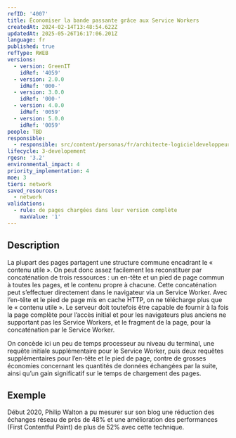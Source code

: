 ```yaml
---
refID: '4007'
title: Économiser la bande passante grâce aux Service Workers
createdAt: 2024-02-14T13:48:54.622Z
updatedAt: 2025-05-26T16:17:06.201Z
language: fr
published: true
refType: RWEB
versions:
  - version: GreenIT
    idRef: '4059'
  - version: 2.0.0
    idRef: '000-'
  - version: 3.0.0
    idRef: '000-'
  - version: 4.0.0
    idRef: '0059'
  - version: 5.0.0
    idRef: '0059'
people: TBD
responsible:
  - responsible: src/content/personas/fr/architecte-logicieldeveloppeur.mdx
lifecycle: 3-developement
rgesn: '3.2'
environmental_impact: 4
priority_implementation: 4
moe: 3
tiers: network
saved_resources:
  - network
validations:
  - rule: de pages chargées dans leur version complète
    maxValue: '1'
---
```


## Description

La plupart des pages partagent une structure commune encadrant le « contenu utile ». On peut donc assez facilement les reconstituer par concaténation de trois ressources : un en-tête et un pied de page commun à toutes les pages, et le contenu propre à chacune. Cette concaténation peut s’effectuer directement dans le navigateur via un Service Worker. Avec l’en-tête et le pied de page mis en cache HTTP, on ne télécharge plus que le « contenu utile ». Le serveur doit toutefois être capable de fournir à la fois la page complète pour l’accès initial et pour les navigateurs plus anciens ne supportant pas les Service Workers, et le fragment de la page, pour la concaténation par le Service Worker.

On concède ici un peu de temps processeur au niveau du terminal, une requête initiale supplémentaire pour le Service Worker, puis deux requêtes supplémentaires pour l’en-tête et le pied de page, contre de grosses économies concernant les quantités de données échangées par la suite, ainsi qu’un gain significatif sur le temps de chargement des pages.

## Exemple

Début 2020, Philip Walton a pu mesurer sur son blog une réduction des échanges réseau de près de 48% et une amélioration des performances (First Contentful Paint) de plus de 52% avec cette technique.
